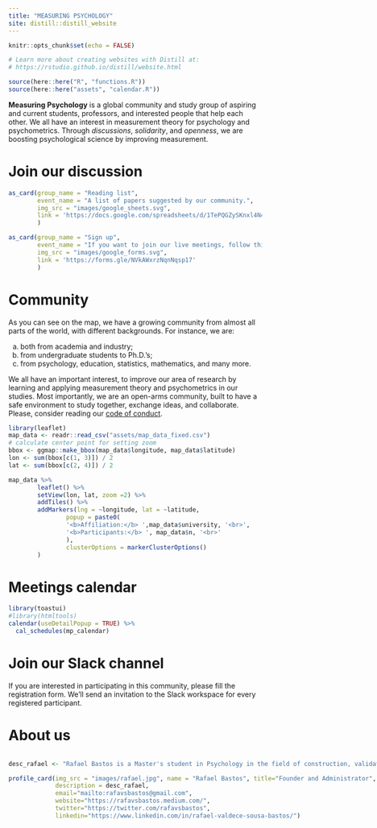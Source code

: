 ```yaml
---
title: "MEASURING PSYCHOLOGY"
site: distill::distill_website
---
```


```r
knitr::opts_chunk$set(echo = FALSE)

# Learn more about creating websites with Distill at:
# https://rstudio.github.io/distill/website.html

```

```r
source(here::here("R", "functions.R"))
source(here::here("assets", "calendar.R"))
```


**Measuring Psychology** is a global community and study group of aspiring and current students, professors, and interested people that help each other. We all have an interest in measurement theory for psychology and psychometrics. Through *discussions*, *solidarity*, and *openness*, we are boosting psychological science by improving measurement.

<div class="headers">
<h1>Join our discussion</h1>
</div>

```r
as_card(group_name = "Reading list",
        event_name = "A list of papers suggested by our community.",
        img_src = "images/google_sheets.svg",
        link = 'https://docs.google.com/spreadsheets/d/1TePQGZySKnxl4N48EBgCYNvXzML98W3DvcudhRJ3AvY/edit?usp=sharing'
        )
```

```r
as_card(group_name = "Sign up",
        event_name = "If you want to join our live meetings, follow this link to fill the registration form.",
        img_src = "images/google_forms.svg",
        link = 'https://forms.gle/NVkAWxrzNqnNqsp17'
        )
```

<div class="headers">
<h1>Community</h1>
</div>

As you can see on the map, we have a growing community from almost all parts of the world, with different backgrounds. For instance, we are: 

  a. both from academia and industry;  
  b. from undergraduate students to Ph.D.’s;  
  c. from psychology, education, statistics, mathematics, and many more.
  
We all have an important interest, to improve our area of research by learning and applying measurement theory and psychometrics in our studies. Most importantly, we are an open-arms community, built to have a safe environment to study together, exchange ideas, and collaborate. Please, consider reading our [code of conduct](coc.html).

```r
library(leaflet)
map_data <- readr::read_csv("assets/map_data_fixed.csv")
# calculate center point for setting zoom
bbox <- ggmap::make_bbox(map_data$longitude, map_data$latitude)
lon <- sum(bbox[c(1, 3)]) / 2
lat <- sum(bbox[c(2, 4)]) / 2

map_data %>% 
        leaflet() %>%
        setView(lon, lat, zoom =2) %>% 
        addTiles() %>% 
        addMarkers(lng = ~longitude, lat = ~latitude, 
                popup = paste0(
                '<b>Affiliation:</b> ',map_data$university, '<br>',
                '<b>Participants:</b> ', map_data$n, '<br>'
                ),
                clusterOptions = markerClusterOptions()
        )
```


<div class="headers">
<h1>Meetings calendar</h1>
</div>


```r
library(toastui)
#library(htmltools)
calendar(useDetailPopup = TRUE) %>%
  cal_schedules(mp_calendar)

```


<div class="headers">
<h1>Join our Slack channel</h1>
</div>

If you are interested in participating in this community, please fill the registration form. We'll send an invitation to the Slack workspace for every registered participant.

<div class="headers">
<h1>About us</h1>
</div>


:::::::::::::: {.columns}
::: {.wrap width="50%"}


```r
desc_rafael <- "Rafael Bastos is a Master's student in Psychology in the field of construction, validation, and standardization of instruments at São Francisco University (Brazil). Works mainly on the following subjects: psychometrics, statistics, and quantitative methods."

profile_card(img_src = "images/rafael.jpg", name = "Rafael Bastos", title="Founder and Administrator", 
             description = desc_rafael, 
             email="mailto:rafavsbastos@gmail.com",
             website="https://rafavsbastos.medium.com/",
             twitter="https://twitter.com/rafavsbastos",
             linkedin="https://www.linkedin.com/in/rafael-valdece-sousa-bastos/")

``` 

:::
::: {.wrap width="50%"}

```r
desc_marwin <- "Marwin Carmo is a Master's student in Psychiatry at University of São Paulo (Brazil). Interested in:
sleep medicine, psychometrics, quantitative methods, open science, and R programming."

profile_card(img_src = "images/marwin.jpg", name = "Marwin Carmo", title = "Founder and Administrator",
             description = desc_marwin, 
             email="mailto:marwin@usp.br",
             website="https://marwincarmo.github.io/",
             twitter="https://twitter.com/marwincarmo",
             linkedin="https://www.linkedin.com/in/marwin-carmo/")
``` 

:::
::::::::::::::

